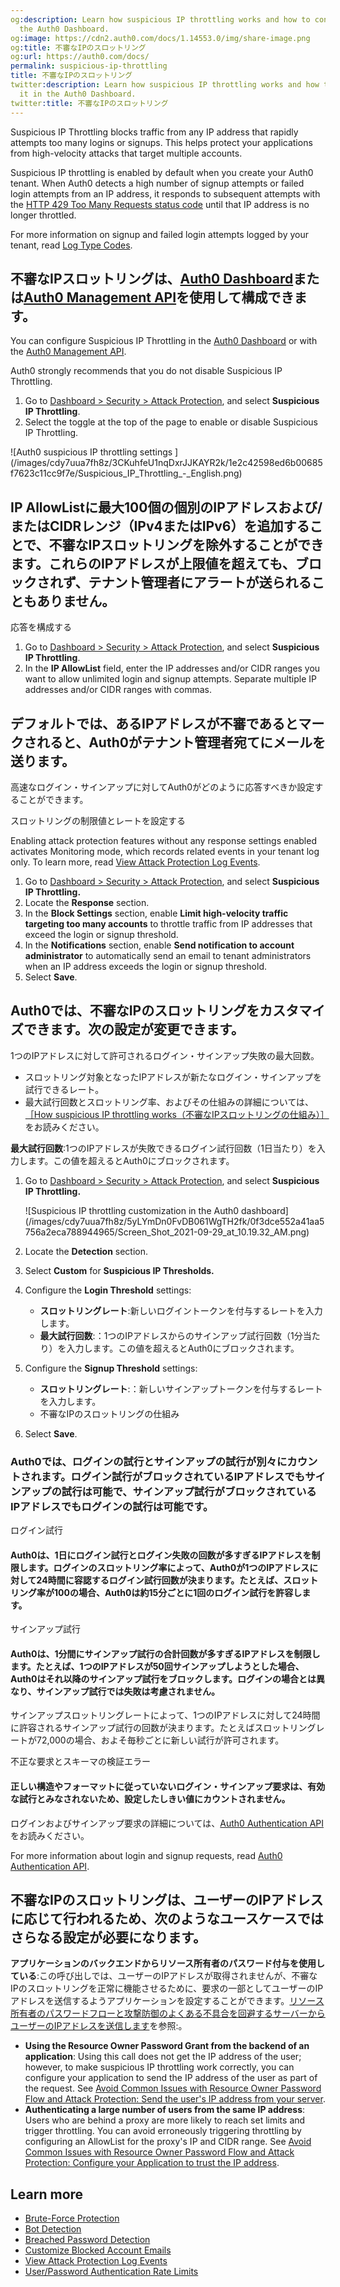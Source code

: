 ```yaml
---
og:description: Learn how suspicious IP throttling works and how to configure it in
  the Auth0 Dashboard.
og:image: https://cdn2.auth0.com/docs/1.14553.0/img/share-image.png
og:title: 不審なIPのスロットリング
og:url: https://auth0.com/docs/
permalink: suspicious-ip-throttling
title: 不審なIPのスロットリング
twitter:description: Learn how suspicious IP throttling works and how to configure
  it in the Auth0 Dashboard.
twitter:title: 不審なIPのスロットリング
---
```


<Tooltip tip="Suspicious IP Throttling: Form of attack protection that protects your tenant against suspicious logins targeting too many accounts from a single IP address." cta="View Glossary" href="/docs/glossary?term=Suspicious+IP+Throttling">Suspicious IP Throttling</Tooltip> blocks traffic from any IP address that rapidly attempts too many logins or signups. This helps protect your applications from high-velocity attacks that target multiple accounts.

Suspicious IP throttling is enabled by default when you create your Auth0 tenant. When Auth0 detects a high number of signup attempts or failed login attempts from an IP address, it responds to subsequent attempts with the [HTTP 429 Too Many Requests status code](https://developer.mozilla.org/en-US/docs/Web/HTTP/Status/429) until that IP address is no longer throttled.

For more information on signup and failed login attempts logged by your tenant, read [Log Type Codes](/docs/deploy-monitor/logs/log-event-type-codes).

## 不審なIPスロットリングは、[Auth0 Dashboard](%24%7Bmanage_url%7D)または[Auth0 Management API]()を使用して構成できます。

You can configure Suspicious IP Throttling in the [Auth0 Dashboard](https://manage.auth0.com/#) or with the [Auth0 Management API](https://auth0.com/docs/api/management/v2/attack-protection/patch-suspicious-ip-throttling).

<Warning>

Auth0 strongly recommends that you do not disable Suspicious IP Throttling.

</Warning>

1. Go to [Dashboard > Security > Attack Protection](https://manage.auth0.com/#/security/attack-protection), and select **Suspicious IP Throttling**.
2. Select the toggle at the top of the page to enable or disable Suspicious IP Throttling.

<Frame>![Auth0 suspicious IP throttling settings ](/images/cdy7uua7fh8z/3CKuhfeU1nqDxrJJKAYR2k/1e2c42598ed6b00685f7623c11cc9f7e/Suspicious_IP_Throttling_-_English.png)</Frame>

## **IP AllowList**に最大100個の個別のIPアドレスおよび/またはCIDRレンジ（IPv4またはIPv6）を追加することで、不審なIPスロットリングを除外することができます。これらのIPアドレスが上限値を超えても、ブロックされず、テナント管理者にアラートが送られることもありません。

応答を構成する

1. Go to [Dashboard > Security > Attack Protection](https://manage.auth0.com/#/security/attack-protection), and select **Suspicious IP Throttling**.
2. In the **IP AllowList** field, enter the IP addresses and/or CIDR ranges you want to allow unlimited login and signup attempts. Separate multiple IP addresses and/or CIDR ranges with commas.

## デフォルトでは、あるIPアドレスが不審であるとマークされると、Auth0がテナント管理者宛てにメールを送ります。

高速なログイン・サインアップに対してAuth0がどのように応答すべきか設定することができます。

スロットリングの制限値とレートを設定する

<Warning>

Enabling attack protection features without any response settings enabled activates Monitoring mode, which records related events in your tenant log only. To learn more, read [View Attack Protection Log Events](/docs/secure/attack-protection/view-attack-protection-events).

</Warning>

1. Go to [Dashboard > Security > Attack Protection](https://manage.auth0.com/#/security/attack-protection), and select **Suspicious IP Throttling.**
2. Locate the **Response** section.
3. In the **Block Settings** section, enable **Limit high-velocity traffic targeting too many accounts** to throttle traffic from IP addresses that exceed the login or signup threshold.
4. In the **Notifications** section, enable **Send notification to account administrator** to automatically send an email to tenant administrators when an IP address exceeds the login or signup threshold.
5. Select **Save**.

## Auth0では、不審なIPのスロットリングをカスタマイズできます。次の設定が変更できます。

1つのIPアドレスに対して許可されるログイン・サインアップ失敗の最大回数。

* スロットリング対象となったIPアドレスが新たなログイン・サインアップを試行できるレート。
* 最大試行回数とスロットリング率、およびその仕組みの詳細については、[［How suspicious IP throttling works（不審なIPスロットリングの仕組み）］](#how-suspicious-ip-throttling-works)をお読みください。

**最大試行回数**:1つのIPアドレスが失敗できるログイン試行回数（1日当たり）を入力します。この値を超えるとAuth0にブロックされます。

1. Go to [Dashboard > Security > Attack Protection](https://manage.auth0.com/#/security/attack-protection), and select **Suspicious IP Throttling.**

   <Frame>![Suspicious IP throttling customization in the Auth0 dashboard](/images/cdy7uua7fh8z/5yLYmDn0FvDB061WgTH2fk/0f3dce552a41aa5756a2eca788944965/Screen_Shot_2021-09-29_at_10.19.32_AM.png)</Frame>
2. Locate the **Detection** section.
3. Select **Custom** for **Suspicious IP Thresholds.**
4. Configure the **Login Threshold** settings:

   * **スロットリングレート**:新しいログイントークンを付与するレートを入力します。
   * **最大試行回数**:：1つのIPアドレスからのサインアップ試行回数（1分当たり）を入力します。この値を超えるとAuth0にブロックされます。
5. Configure the **Signup Threshold** settings:

   * **スロットリングレート**:：新しいサインアップトークンを付与するレートを入力します。
   * 不審なIPのスロットリングの仕組み
6. Select **Save**.

### Auth0では、ログインの試行とサインアップの試行が別々にカウントされます。ログイン試行がブロックされているIPアドレスでもサインアップの試行は可能で、サインアップ試行がブロックされているIPアドレスでもログインの試行は可能です。

ログイン試行

#### Auth0は、1日にログイン試行とログイン失敗の回数が多すぎるIPアドレスを制限します。ログインのスロットリング率によって、Auth0が1つのIPアドレスに対して24時間に容認するログイン試行回数が決まります。たとえば、スロットリング率が100の場合、Auth0は約15分ごとに1回のログイン試行を許容します。

サインアップ試行

#### Auth0は、1分間にサインアップ試行の合計回数が多すぎるIPアドレスを制限します。たとえば、1つのIPアドレスが50回サインアップしようとした場合、Auth0はそれ以降のサインアップ試行をブロックします。ログインの場合とは異なり、サインアップ試行では失敗は考慮されません。

サインアップスロットリングレートによって、1つのIPアドレスに対して24時間に許容されるサインアップ試行の回数が決まります。たとえばスロットリングレートが72,000の場合、およそ毎秒ごとに新しい試行が許可されます。

不正な要求とスキーマの検証エラー

#### 正しい構造やフォーマットに従っていないログイン・サインアップ要求は、有効な試行とみなされないため、設定したしきい値にカウントされません。

ログインおよびサインアップ要求の詳細については、[Auth0 Authentication API]()をお読みください。

For more information about login and signup requests, read [Auth0 Authentication API](https://auth0.com/docs/api/authentication).

## 不審なIPのスロットリングは、ユーザーのIPアドレスに応じて行われるため、次のようなユースケースではさらなる設定が必要になります。

**アプリケーションのバックエンドからリソース所有者のパスワード付与を使用している**:この呼び出しでは、ユーザーのIPアドレスが取得されませんが、不審なIPのスロットリングを正常に機能させるために、要求の一部としてユーザーのIPアドレスを送信するようアプリケーションを設定することができます。[リソース所有者のパスワードフローと攻撃防御のよくある不具合を回避するサーバーからユーザーのIPアドレスを送信します](/login/flows/avoid-common-issues-with-resource-owner-password-flow-and-attack-protection)を参照:。

* **Using the <Tooltip tip="Resource Owner: Entity (such as a user or application) capable of granting access to a protected resource." cta="View Glossary" href="/docs/glossary?term=Resource+Owner">Resource Owner</Tooltip> Password Grant from the backend of an application**: Using this call does not get the IP address of the user; however, to make suspicious IP throttling work correctly, you can configure your application to send the IP address of the user as part of the request. See [Avoid Common Issues with Resource Owner Password Flow and Attack Protection: Send the user's IP address from your server](/docs/get-started/authentication-and-authorization-flow/resource-owner-password-flow/avoid-common-issues-with-resource-owner-password-flow-and-attack-protection).
* **Authenticating a large number of users from the same IP address**: Users who are behind a proxy are more likely to reach set limits and trigger throttling. You can avoid erroneously triggering throttling by configuring an AllowList for the proxy's IP and CIDR range. See [Avoid Common Issues with Resource Owner Password Flow and Attack Protection: Configure your Application to trust the IP address](/docs/get-started/authentication-and-authorization-flow/resource-owner-password-flow/avoid-common-issues-with-resource-owner-password-flow-and-attack-protection).

## Learn more

* [Brute-Force Protection](/docs/secure/attack-protection/brute-force-protection)
* [Bot Detection](/docs/secure/attack-protection/bot-detection)
* [Breached Password Detection](/docs/secure/attack-protection/breached-password-detection)
* [Customize Blocked Account Emails](/docs/customize/email/customize-blocked-account-emails)
* [View Attack Protection Log Events](/docs/secure/attack-protection/view-attack-protection-events)
* [User/Password Authentication Rate Limits](/docs/troubleshoot/customer-support/operational-policies/rate-limit-policy/database-connections-rate-limits)